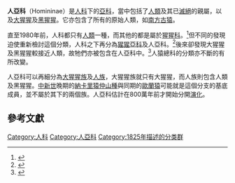 {{Automatic taxobox 
| fossil_range = {{fossilrange|12.5|0|earliest=14}}
| taxon =Homininae
| image = South Djoum Chimp.jpg
| image_width = 250px
| image_caption = [[黑猩猩|黑猩猩]]（''{{lang|la|Pan troglodytes}}''）
| authority = [[J._E._Gray|J. E. Gray]], 1825
| type_genus=[[人属|人属]]<br>''Homo''
| type_genus_authority=[[Linnaeus|Linnaeus]], 1758
| subdivision_ranks = [[族|族]]
| subdivision = 
* [[大猩猩族|大猩猩族]] Gorillini
* [[人族|人族]] Hominini
* †[[森林古猿族|森林古猿族]] Dryopithecini
}}

'''人亞科'''（Homininae）是[[人科|人科]]下的[[亞科|亞科]]，當中包括了[[人類|人類]]及其已[[滅絕|滅絕]]的親屬，以及[[大猩猩|大猩猩]]及[[黑猩猩|黑猩猩]]。它亦包含了所有的原始人類，如[[南方古猿|南方古猿]]。

直至1980年前，人科都只有[[人類|人類]]一種，而其他的都是屬於[[猩猩科|猩猩科]]。<ref name=Goodman>{{cite book en | author = M. Goodman | year = 1964 | chapter = Man’s place in the phylogeny of the primates as reflected in serum proteins | editor = S. L. Washburn | title = Classification and human evolution | publisher = Aldine, Chicago|pages = 204–234}}</ref>但不同的發現迫使重新檢討這個分類，人科之下再分為[[猩猩亞科|猩猩亞科]]及人亞科。<ref name=Goodman1>{{cite journal en | journal = Annual Review of Anthropology | volume = 3 | pages = 203–228 | year = 1974 | url = http://arjournals.annualreviews.org/doi/abs/10.1146/annurev.an.03.100174.001223 | title = Biochemical Evidence on Hominid Phylogeny | author = M. Goodman}}</ref>後來卻發現大猩猩及黑猩猩較接近人類，故牠們亦被包含在人亞科中。<ref name=Goodman2>{{cite journal en | journal = Journal of Molecular Evolution | year = 1990 | volume = 30 | pages = 260–266 | url = http://www.ncbi.nlm.nih.gov/entrez/query.fcgi?cmd=Retrieve&db=PubMed&list_uids=2109087&dopt=Abstract | title = Primate evolution at the DNA level and a classification of hominoids | author = M. Goodman, D. A. Tagle, D. H. Fitch, W. Bailey, J. Czelusniak, B. F. Koop, P. Benson, J. L. Slightom}}</ref>人猿總科的分類亦不斷的有所改變。

人亞科可以再細分為[[大猩猩族|大猩猩族]]及[[人族|人族]]，大猩猩族就只有大猩猩，而人族則包含人類及黑猩猩。[[中新世|中新世]]晚期的[[納卡里猿仲山種|納卡里猿仲山種]]與同期的[[歐蘭猿|歐蘭猿]]可能就是這個分支的基底成員，並不屬於其下的兩個族。人亞科估計在800萬年前才開始分開[[演化|演化]]。

==參考文獻==
{{reflist}}
{{簡鼻亞目|Ho.}}
{{Hominidae nav}}
{{Taxonbar}}

[[Category:人科|Category:人科]]
[[Category:人亞科|Category:人亞科]]
[[Category:1825年描述的分类群|Category:1825年描述的分类群]]